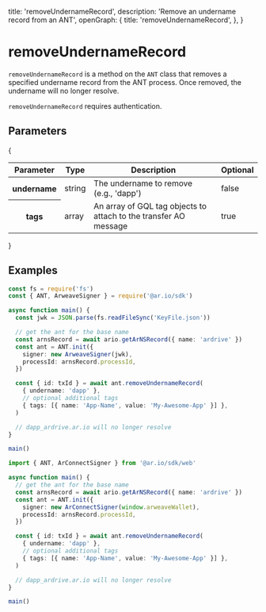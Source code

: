 
  title: 'removeUndernameRecord',
  description: 'Remove an undername record from an ANT',
  openGraph: {
    title: 'removeUndernameRecord',
  },
}

<HeroPattern />

# removeUndernameRecord

`removeUndernameRecord` is a method on the `ANT` class that removes a specified undername record from the ANT process. Once removed, the undername will no longer resolve.

`removeUndernameRecord` requires authentication.

## Parameters

{

<div style={{ textAlign: 'center' }}>
  <table className="inline-table">
    <thead>
      <tr>
        <th>Parameter</th>
        <th>Type</th>
        <th>Description</th>
        <th>Optional</th>
      </tr>
    </thead>
    <tbody>
      <tr>
        <th>undername</th>
        <td>string</td>
        <td>The undername to remove (e.g., 'dapp')</td>
        <td>false</td>
      </tr>
      <tr>
        <th>tags</th>
        <td>array</td>
        <td>
          An array of GQL tag objects to attach to the transfer AO message
        </td>
        <td>true</td>
      </tr>
    </tbody>
  </table>
</div>
}

## Examples

<CodeGroup title="removeUndernameRecord">

```typescript {{title: "NodeJS"}}
const fs = require('fs')
const { ANT, ArweaveSigner } = require('@ar.io/sdk')

async function main() {
  const jwk = JSON.parse(fs.readFileSync('KeyFile.json'))

  // get the ant for the base name
  const arnsRecord = await ario.getArNSRecord({ name: 'ardrive' })
  const ant = ANT.init({
    signer: new ArweaveSigner(jwk),
    processId: arnsRecord.processId,
  })

  const { id: txId } = await ant.removeUndernameRecord(
    { undername: 'dapp' },
    // optional additional tags
    { tags: [{ name: 'App-Name', value: 'My-Awesome-App' }] },
  )

  // dapp_ardrive.ar.io will no longer resolve
}

main()
```

```typescript {{ title: 'Web' }}
import { ANT, ArConnectSigner } from '@ar.io/sdk/web'

async function main() {
  // get the ant for the base name
  const arnsRecord = await ario.getArNSRecord({ name: 'ardrive' })
  const ant = ANT.init({
    signer: new ArConnectSigner(window.arweaveWallet),
    processId: arnsRecord.processId,
  })

  const { id: txId } = await ant.removeUndernameRecord(
    { undername: 'dapp' },
    // optional additional tags
    { tags: [{ name: 'App-Name', value: 'My-Awesome-App' }] },
  )

  // dapp_ardrive.ar.io will no longer resolve
}

main()
```

</CodeGroup>
